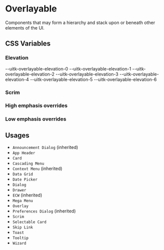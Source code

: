 
<Meta title="Documentation/Styles and Theming/Characteristics/Overlayable" />

# Overlayable

Components that may form a hierarchy and stack upon or beneath other elements of the UI.

## CSS Variables

### Elevation

<Canvas>
  <Story name="Elevation">
    <DocGrid>
      <ShadowBlockCell shadowVar="--uitk-overlayable-elevation-0" />
      <BlankBlockCode>--uitk-overlayable-elevation-0</BlankBlockCode>
      <ShadowBlockCell shadowVar="--uitk-overlayable-elevation-1" />
      <BlankBlockCode>--uitk-overlayable-elevation-1</BlankBlockCode>
      <ShadowBlockCell shadowVar="--uitk-overlayable-elevation-2" />
      <BlankBlockCode>--uitk-overlayable-elevation-2</BlankBlockCode>
      <ShadowBlockCell shadowVar="--uitk-overlayable-elevation-3" />
      <BlankBlockCode>--uitk-overlayable-elevation-3</BlankBlockCode>
      <ShadowBlockCell shadowVar="--uitk-overlayable-elevation-4" />
      <BlankBlockCode>--uitk-overlayable-elevation-4</BlankBlockCode>
      <ShadowBlockCell shadowVar="--uitk-overlayable-elevation-5" />
      <BlankBlockCode>--uitk-overlayable-elevation-5</BlankBlockCode>
      <ShadowBlockCell shadowVar="--uitk-overlayable-elevation-6" />
      <BlankBlockCode>--uitk-overlayable-elevation-6</BlankBlockCode>
    </DocGrid>
  </Story>
</Canvas>

### Scrim

<Canvas>
  <Story name="Scrim">
    <DocGrid>
      <ColorBlock colorVar="--uitk-overlayable-scrim-background" />
    </DocGrid>
  </Story>
</Canvas>

### High emphasis overrides

<Canvas>
  <Story name="High emphasis">
    <DocGrid>
      <ColorBlock
        className="uitkEmphasisHigh"
        colorVar="--uitk-overlayable-scrim-background"
      />
    </DocGrid>
  </Story>
</Canvas>

### Low emphasis overrides

<Canvas>
  <Story name="Low emphasis">
    <DocGrid>
      <ColorBlock
        className="uitkEmphasisLow"
        colorVar="--uitk-overlayable-scrim-background"
      />
    </DocGrid>
  </Story>
</Canvas>

## Usages

- `Announcement Dialog` (inherited)
- `App Header`
- `Card`
- `Cascading Menu`
- `Context Menu` (inherited)
- `Data Grid`
- `Date Picker`
- `Dialog`
- `Drawer`
- `ECW` (inherited)
- `Mega Menu`
- `Overlay`
- `Preferences Dialog` (inherited)
- `Scrim`
- `Selectable Card`
- `Skip Link`
- `Toast`
- `Tooltip`
- `Wizard`
